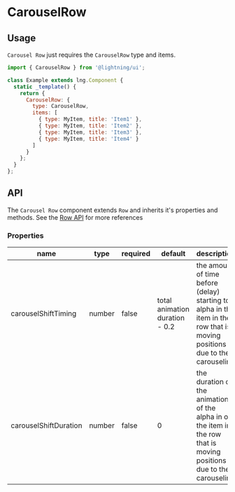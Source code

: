 
# CarouselRow

## Usage

`Carousel Row` just requires the `CarouselRow` type and items.

```js
import { CarouselRow } from '@lightning/ui';

class Example extends lng.Component {
  static _template() {
    return {
      CarouselRow: {
        type: CarouselRow,
        items: [
          { type: MyItem, title: 'Item1' },
          { type: MyItem, title: 'Item2' },
          { type: MyItem, title: 'Item3' },
          { type: MyItem, title: 'Item4' }
        ]
      }
    };
  }
};
```

## API
The `Carousel Row` component extends `Row` and inherits it's properties and methods. See the [Row API][fm-api] for more references

### Properties

name|type|required|default|description
--|--|--|--|--
carouselShiftTiming|number|false|total animation duration - 0.2|the amount of time before (delay) starting to alpha in the item in the row that is moving positions due to the carouseling
carouselShiftDuration|number|false|0|the duration of the animation of the alpha in on the item in the row that is moving positions due to the carouseling

[fm-docs]: ?path=/docs/row--basic
[fm-api]: ?path=/docs/row--basic#api